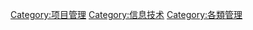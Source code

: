 {{noteTA|G1=IT}}
{{Commonscat|Information technology management}}

[[Category:项目管理|Category:项目管理]]
[[Category:信息技术|Category:信息技术]]
[[Category:各類管理|Category:各類管理]]